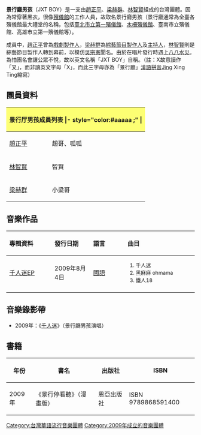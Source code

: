 {{unreferenced|time=2009-09-16}}
{{Original research|time=2012-11-12T06:41:17+00:00}}
{{藝人
|姓名 = 景行廳男孩
|類型 = 組合
|圖片 = JXT Boys.JPG
|圖片尺寸 = 
|圖片簡介 = 左起：[[趙正平|趙正平]]、[[林智賢|林智賢]]、[[梁赫群|梁赫群]]
|羅馬拼音 = 
|英文名 = JXT BOY
|暱稱 = 
|職業 = 
|語言 = [[國語|國語]]
|音樂類型 = [[搖滾樂|搖滾]]、[[流行音樂|流行]]
|演奏樂器 = 
|出道地點 = {{TWN}} 
|出道作 = 
|出道日期 = 
|國籍 = {{ROC}}
|代表作 = 
|活躍年代 = 2009-2015年
|唱片公司 = [[愛貝克思|愛貝克思]]
|現任成員 = 
|過往成員 = [[趙正平|趙正平]]、[[梁赫群|梁赫群]]、[[林智賢|林智賢]]
|音樂專輯 = 
|電影 = 
|電視節目 = 
|舞台劇 = 
|書籍 = 
}}

'''景行廳男孩'''（JXT BOY）是一支由[[趙正平|趙正平]]、[[梁赫群|梁赫群]]、[[林智賢|林智賢]]組成的台灣團體。因為常穿著黑衣，很像[[殯儀館|殯儀館]]的工作人員，故取名景行廳男孩（景行廳通常為全臺各殯儀館最大禮堂的名稱，包括[[臺北市立第一殯儀館|臺北市立第一殯儀館]]、[[木柵殯儀館|木柵殯儀館]]、臺南市立殯儀館、高雄市立第一殯儀館等）。

成員中，[[趙正平|趙正平]]曾為[[戲劇|戲劇]][[製作人|製作人]]，[[梁赫群|梁赫群]]為[[綜藝節目|綜藝節目]][[製作人|製作人]]及[[主持人|主持人]]，[[林智賢|林智賢]]則是綜藝節目製作人轉到幕前，以模仿[[吳宗憲|吳宗憲]]聞名。由於在唱片發行時遇上[[八八水災|八八水災]]。為怕團名會讓公眾不悅，故以英文名稱「JXT BOY」自稱。（註：X故意讀作「叉」，而非讀英文字母「X」，而此三字母亦為「景行廳」[[漢語拼音|漢語拼音]]Jing Xing Ting縮寫）

== 團員資料 ==
{| class="wikitable" 
|- style="background:#ccc; text-align:center;"
! colspan="6" style="background: #FDFF73;"| 景行厅男孩成員列表
|- style="color:#aaaaa ;" |
! 姓名
! 綽號
! 國籍
! 出生日期
|- 
|[[趙正平_(台灣藝人)|趙正平]]
|趙哥、呱呱
|{{ROC}} 
|{{birth_date_and_age|1968|6|28}} 
|-
|[[林智賢|林智賢]]
|智賢
|{{ROC}}
| {{birth_date_and_age|1969|3|8}}
|-
|[[梁赫群|梁赫群]]
| 小梁哥
|{{ROC}}
|{{birth_date_and_age|1971|12|4}}
|}

==音樂作品==
{| class="wikitable" 
!align="left" width="175px"| 專輯資料
!align="left" width="125px"| 發行日期
!align="left" width="125px"| 語言
!align="left" width="250px"| 曲目
|-
|align="left"| [[千人迷|千人迷]]EP
|align="left"| 2009年8月4日
|align="left"| [[中華民國國語|國語]]
|align="left" style="font-size: 85%;"|
{{hideh|曲目}}
# 千人迷
# 黑麻麻 ohmama
# 鐵人18
|-
|}

==音樂錄影帶==
*2009年：《[[千人迷|千人迷]]》（景行廳男孩演唱）

==書籍==
{| class="wikitable" 
|- 
! 年份 || 書名 || 出版社 || ISBN 
|-
|2009年||《景行停看聽》（漫畫版）||恩亞出版社||ISBN 9789868591400
|}
{{DEFAULTSORT:JXT}}
[[Category:台灣華語流行音樂團體|Category:台灣華語流行音樂團體]]
[[Category:2009年成立的音樂團體|Category:2009年成立的音樂團體]]